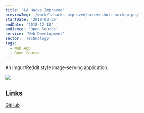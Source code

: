 ```yaml
---
title: 'LA Hacks Improved'
previewImg: '/work/lahacks-improved/screenshots-mockup.png'
startDate: '2018-03-30'
endDate: '2018-12-18'
audience: 'Open Source'
service: 'Web Development'
sector: 'Technology'
tags:
  - Web App
  - Open Source
---
```


An Imgur/Reddit style image-serving application.

<img src={previewImg} />

## Links

[GitHub](https://github.com/DamSenViet/lahacks-improved)
